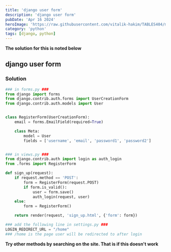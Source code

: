 ```yaml
---
title: 'django user form'
description: 'django user form'
pubDate: 'Apr 16 2024'
heroImage: 'https://raw.githubusercontent.com/vitalik-hakim/TABLES404/main/error_b/python.jpg'
category: 'python'
tags: [django, python]
---
```


**The solution for this is noted below**

## django user form

### Solution

```python
### in forms.py ###
from django import forms
from django.contrib.auth.forms import UserCreationForm
from django.contrib.auth.models import User


class RegisterForm(UserCreationForm):
    email = forms.EmailField(required=True)

    class Meta:
        model = User
        fields = ['username', 'email', 'password1', 'password2']


### in views.py ###
from django.contrib.auth import login as auth_login
from .forms import RegisterForm

def sign_up(request):
    if request.method == 'POST':
        form = RegisterForm(request.POST)
        if form.is_valid():
            user = form.save()
            auth_login(request, user)
    else:
        form = RegisterForm()

    return render(request, 'sign_up.html', {'form': form})

### add the following line in settings.py ###
LOGIN_REDIRECT_URL = "/home"
### /home is the page user will be redirected to after login
```

**Try other methods by searching on the site. That is if this doesn't work**
